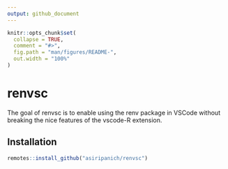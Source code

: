 ```yaml
---
output: github_document
---
```


<!-- README.md is generated from README.Rmd. Please edit that file -->

```r
knitr::opts_chunk$set(
  collapse = TRUE,
  comment = "#>",
  fig.path = "man/figures/README-",
  out.width = "100%"
)
```

# renvsc

<!-- badges: start -->
<!-- badges: end -->

The goal of renvsc is to enable using the renv package in VSCode without breaking the nice features of the vscode-R extension.

## Installation

``` r
remotes::install_github("asiripanich/renvsc")
```
